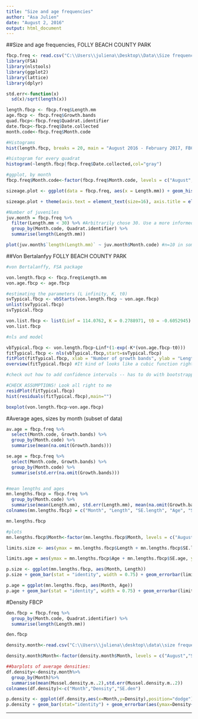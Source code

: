 ```yaml
---
title: "Size and age frequencies"
author: "Asa Julien"
date: "August 2, 2016"
output: html_document
---
```


##Size and age frequencies, FOLLY BEACH COUNTY PARK
```r
fbcp.freq <- read.csv("C:\\Users\\juliena\\Desktop\\Data\\Size frequency\\CSV files\\sizeagefreq_fbcp.csv")
library(FSA)
library(nlstools)
library(ggplot2)
library(lattice)
library(dplyr)

std.err<-function(x)
  sd(x)/sqrt(length(x))

length.fbcp <- fbcp.freq$Length.mm
age.fbcp <- fbcp.freq$Growth.bands
quad.fbcp<-fbcp.freq$Quadrat.identifier
date.fbcp<-fbcp.freq$Date.collected
month.code<-fbcp.freq$Month.code

#Histograms
hist(length.fbcp, breaks = 20, main = "August 2016 - February 2017, FBCP", xlab = "Length (mm)", ylab = "Frequency", col = "gray")

#histogram for every quadrat
histogram(~length.fbcp|fbcp.freq$Date.collected,col="gray")

#ggplot, by month
fbcp.freq$Month.code<-factor(fbcp.freq$Month.code, levels = c("August","September","October","November","December", "January", "February")) #reordering the months

sizeage.plot <- ggplot(data = fbcp.freq, aes(x = Length.mm)) + geom_histogram(binwidth = 5) + facet_grid(~Month.code) + theme_bw() + labs(x = "Length (mm)", y="Frequency")

sizeage.plot + theme(axis.text = element_text(size=16), axis.title = element_text(size = 20,face = "bold"), strip.text = element_text(size = 18, face = "bold")) #BEAUTIFUL and you can change binwidths!!! Remember that Aug had 5 samples, vs. 10 in Sep and Oct

#Number of juveniles
juv.month = fbcp.freq %>%
  filter(Length.mm < 30) %>% #Arbitrarily chose 30. Use a more informed size
  group_by(Month.code, Quadrat.identifier) %>%
  summarise(length(Length.mm))

plot(juv.month$`length(Length.mm)` ~ juv.month$Month.code) #n=10 in some cases, 5 in others

```


##Von Bertalanfyy FOLLY BEACH COUNTY PARK
```r
#von Bertalanffy, FSA package

von.length.fbcp <- fbcp.freq$Length.mm
von.age.fbcp <- age.fbcp

#estimating the parameters (L infinity, K, t0)
svTypical.fbcp <- vbStarts(von.length.fbcp ~ von.age.fbcp)
unlist(svTypical.fbcp) 
svTypical.fbcp

von.list.fbcp <- list(Linf = 114.0762, K = 0.2788971, t0 = -0.6052945) #using same Linf variable - CAREFUL
von.list.fbcp

#nls and model

vbTypical.fbcp <- von.length.fbcp~Linf*(1-exp(-K*(von.age.fbcp-t0)))
fitTypical.fbcp <- nls(vbTypical.fbcp,start=svTypical.fbcp)
fitPlot(fitTypical.fbcp, xlab = "Number of growth bands", ylab = "Length (mm)", main = "", cex.axis = 1.2, cex.lab = 1.4, font.lab = 2)
overview(fitTypical.fbcp) #It kind of looks like a cubic function right now...

#check out how to add confidence intervals -- has to do with bootstrapping

#CHECK ASSUMPTIONS! Look all right to me
residPlot(fitTypical.fbcp)
hist(residuals(fitTypical.fbcp),main="")

boxplot(von.length.fbcp~von.age.fbcp)
```


#Average ages, sizes by month (subset of data)
```r


av.age = fbcp.freq %>%
  select(Month.code, Growth.bands) %>%
  group_by(Month.code) %>%
  summarise(mean(na.omit(Growth.bands)))

se.age = fbcp.freq %>%
  select(Month.code, Growth.bands) %>%
  group_by(Month.code) %>%
  summarise(std.err(na.omit(Growth.bands)))


#mean lengths and ages
mn.lengths.fbcp = fbcp.freq %>%
  group_by(Month.code) %>%
  summarise(mean(Length.mm), std.err(Length.mm), mean(na.omit(Growth.bands)), std.err(na.omit(Growth.bands)))
colnames(mn.lengths.fbcp) = c("Month", "Length", "SE.length", "Age", "SE.age")

mn.lengths.fbcp

#plots
mn.lengths.fbcp$Month<-factor(mn.lengths.fbcp$Month, levels = c("August","September","October","November","December", "January", "February")) #Ordering the months

limits.size <- aes(ymax = mn.lengths.fbcp$Length + mn.lengths.fbcp$SE.length, ymin = mn.lengths.fbcp$Length - mn.lengths.fbcp$SE.length)

limits.age = aes(ymax = mn.lengths.fbcp$Age + mn.lengths.fbcp$SE.age, ymin = mn.lengths.fbcp$Age - mn.lengths.fbcp$SE.age)

p.size <- ggplot(mn.lengths.fbcp, aes(Month, Length))
p.size + geom_bar(stat = "identity", width = 0.75) + geom_errorbar(limits.size, width=0.25) + labs(x="Month",y="Length (mm)")

p.age = ggplot(mn.lengths.fbcp, aes(Month, Age))
p.age + geom_bar(stat = "identity", width = 0.75) + geom_errorbar(limits.age, width=0.25) + labs(x="Month",y="Growth bands")
```


#Density FBCP
```r
den.fbcp = fbcp.freq %>%
  group_by(Month.code, Quadrat.identifier) %>%
  summarise(length(Length.mm))

den.fbcp

density.month<-read.csv("C:\\Users\\juliena\\desktop\\data\\size frequency\\csv files\\density_month_fbcp.csv")

density.month$Month<-factor(density.month$Month, levels = c("August","September","October","November","December", "January", "February")) #Ordering the months

##barplots of average densities:
df.density<-density.month%>%
  group_by(Month)%>%
  summarise(mean(Mussel.density.m..2),std.err(Mussel.density.m..2))
colnames(df.density)<-c("Month","Density","SE.den")

p.density <- ggplot(df.density,aes(x=Month,y=Density),position="dodge")
p.density + geom_bar(stat="identity") + geom_errorbar(aes(ymax=Density+SE.den,ymin=Density-SE.den), width=0.25) + labs(x=expression(Month),y=expression(Density~(individuals~m^{-2}))) + theme(axis.title = element_text(size = 20,face = "bold"), strip.text = element_text(size=18,face = "bold"), axis.text.x = element_text(size=13,face = "bold"), axis.text.y = element_text(size = 13, face = "bold"))

```


----------------------------------------------------------------------------------------------------------------------------------------------------------------------------
